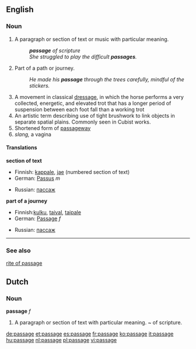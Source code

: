 ==English==

{{rank|touch|higher|military|891|passage|wood|matters|physical}}

===Noun===
{{en-noun-reg}}
# <!--DefA-->A paragraph or section of text or music with particular meaning.  
#: '''''passage''' of scripture''
#:''She struggled to play the difficult '''passages'''.''
# <!--DefA-->Part of a path or journey. 
#:''He made his '''passage''' through the trees carefully, mindful of the stickers.''
# <!--DefC-->A movement in classical [[dressage]], in which the horse performs a very collected, energetic, and elevated trot that has a longer period of suspension between each foot fall than a working trot
# <!--DefD-->An artistic term describing use of tight brushwork to link objects in separate spatial plains.  Commonly seen in Cubist works.
# Shortened form of [[passageway]]
# ''slang,'' a vagina

====Translations====
<!--DefA-->'''section of text'''
{{top}}
*Finnish: [[kappale]], [[jae]] (numbered section of text)
*German: [[Passus]] ''m''
{{mid}}
*Russian: [[пассаж]]
{{bottom}}

<!--DefB-->'''part of a journey'''
{{top}}
*Finnish:[[kulku]], [[taival]], [[taipale]]
*German: [[Passage]] ''f''
{{mid}}
*Russian: [[пассаж]]
{{bottom}}

----

===See also===
[[rite of passage]]

==Dutch==
===Noun===
'''passage''' ''f''

#<!--DefA-->A paragraph or section of text with particular meaning.  ~ of scripture.

[[de:passage]]
[[et:passage]]
[[es:passage]]
[[fr:passage]]
[[ko:passage]]
[[it:passage]]
[[hu:passage]]
[[nl:passage]]
[[pl:passage]]
[[vi:passage]]